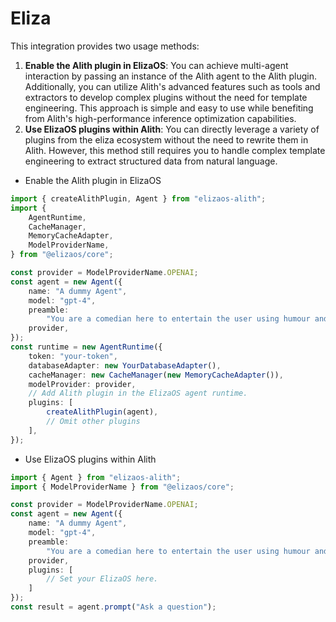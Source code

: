 # Eliza

This integration provides two usage methods:

1. **Enable the Alith plugin in ElizaOS**: You can achieve multi-agent interaction by passing an instance of the Alith agent to the Alith plugin. Additionally, you can utilize Alith's advanced features such as tools and extractors to develop complex plugins without the need for template engineering. This approach is simple and easy to use while benefiting from Alith's high-performance inference optimization capabilities.
2. **Use ElizaOS plugins within Alith**: You can directly leverage a variety of plugins from the eliza ecosystem without the need to rewrite them in Alith. However, this method still requires you to handle complex template engineering to extract structured data from natural language.

- Enable the Alith plugin in ElizaOS

```typescript
import { createAlithPlugin, Agent } from "elizaos-alith";
import {
	AgentRuntime,
	CacheManager,
	MemoryCacheAdapter,
	ModelProviderName,
} from "@elizaos/core";

const provider = ModelProviderName.OPENAI;
const agent = new Agent({
	name: "A dummy Agent",
	model: "gpt-4",
	preamble:
		"You are a comedian here to entertain the user using humour and jokes.",
	provider,
});
const runtime = new AgentRuntime({
	token: "your-token",
	databaseAdapter: new YourDatabaseAdapter(),
	cacheManager: new CacheManager(new MemoryCacheAdapter()),
	modelProvider: provider,
	// Add Alith plugin in the ElizaOS agent runtime.
	plugins: [
		createAlithPlugin(agent),
		// Omit other plugins
	],
});
```

- Use ElizaOS plugins within Alith

```typescript
import { Agent } from "elizaos-alith";
import { ModelProviderName } from "@elizaos/core";

const provider = ModelProviderName.OPENAI;
const agent = new Agent({
	name: "A dummy Agent",
	model: "gpt-4",
	preamble:
		"You are a comedian here to entertain the user using humour and jokes.",
	provider,
	plugins: [
		// Set your ElizaOS here.
	]
});
const result = agent.prompt("Ask a question");
```

